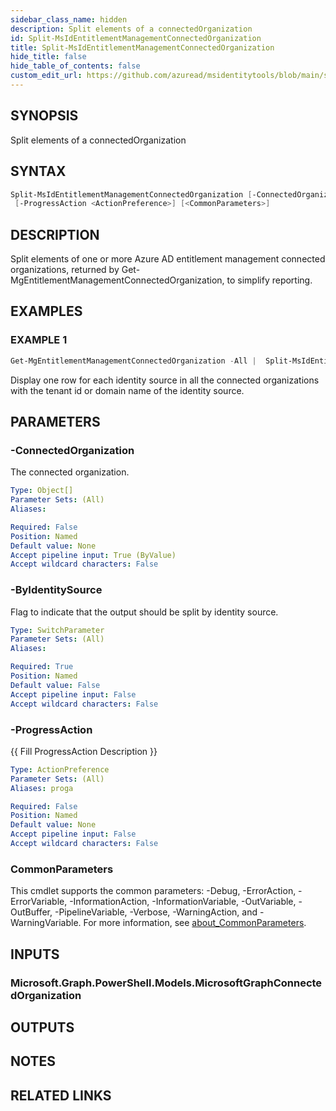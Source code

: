 ```yaml
---
sidebar_class_name: hidden
description: Split elements of a connectedOrganization
id: Split-MsIdEntitlementManagementConnectedOrganization
title: Split-MsIdEntitlementManagementConnectedOrganization
hide_title: false
hide_table_of_contents: false
custom_edit_url: https://github.com/azuread/msidentitytools/blob/main/src/Split-MsIdEntitlementManagementConnectedOrganization.ps1
---
```


## SYNOPSIS

Split elements of a connectedOrganization

## SYNTAX

```powershell
Split-MsIdEntitlementManagementConnectedOrganization [-ConnectedOrganization <Object[]>] [-ByIdentitySource]
 [-ProgressAction <ActionPreference>] [<CommonParameters>]
```

## DESCRIPTION

Split elements of one or more Azure AD entitlement management connected organizations, returned by Get-MgEntitlementManagementConnectedOrganization, to simplify reporting.

## EXAMPLES

### EXAMPLE 1

```powershell
Get-MgEntitlementManagementConnectedOrganization -All |  Split-MsIdEntitlementManagementConnectedOrganization -ByIdentitySource | ft ConnectedOrganizationId,tenantId,domainName
```

Display one row for each identity source in all the connected organizations with the tenant id or domain name of the identity source.

## PARAMETERS

### -ConnectedOrganization

The connected organization.

```yaml
Type: Object[]
Parameter Sets: (All)
Aliases:

Required: False
Position: Named
Default value: None
Accept pipeline input: True (ByValue)
Accept wildcard characters: False
```

### -ByIdentitySource

Flag to indicate that the output should be split by identity source.

```yaml
Type: SwitchParameter
Parameter Sets: (All)
Aliases:

Required: True
Position: Named
Default value: False
Accept pipeline input: False
Accept wildcard characters: False
```

### -ProgressAction

\{\{ Fill ProgressAction Description \}\}

```yaml
Type: ActionPreference
Parameter Sets: (All)
Aliases: proga

Required: False
Position: Named
Default value: None
Accept pipeline input: False
Accept wildcard characters: False
```

### CommonParameters

This cmdlet supports the common parameters: -Debug, -ErrorAction, -ErrorVariable, -InformationAction, -InformationVariable, -OutVariable, -OutBuffer, -PipelineVariable, -Verbose, -WarningAction, and -WarningVariable. For more information, see [about_CommonParameters](http://go.microsoft.com/fwlink/?LinkID=113216).

## INPUTS

### Microsoft.Graph.PowerShell.Models.MicrosoftGraphConnectedOrganization

## OUTPUTS

## NOTES

## RELATED LINKS
